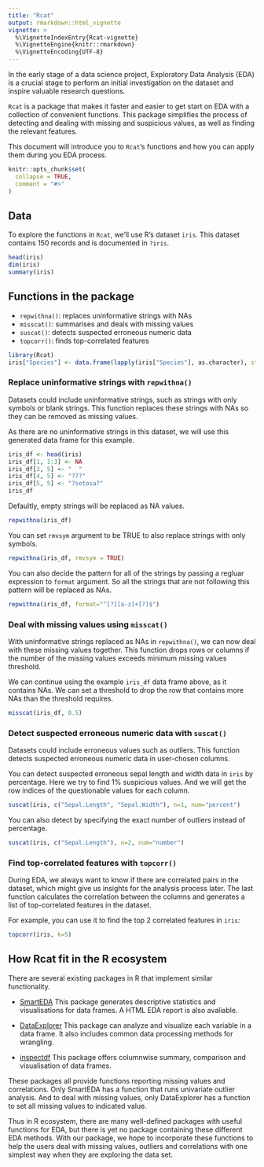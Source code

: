 ```yaml
---
title: "Rcat"
output: rmarkdown::html_vignette
vignette: >
  %\VignetteIndexEntry{Rcat-vignette}
  %\VignetteEngine{knitr::rmarkdown}
  %\VignetteEncoding{UTF-8}
---
```

In the early stage of a data science project, Exploratory Data Analysis (EDA) is a crucial stage to perform an initial investigation on the dataset and inspire valuable research questions.

`Rcat` is a package that makes it faster and easier to get start on EDA with a collection of convenient functions. This package simplifies the process of detecting and dealing with missing and suspicious values, as well as finding the relevant features.

This document will introduce you to `Rcat`'s functions and how you can apply them during you EDA process.

```r
knitr::opts_chunk$set(
  collapse = TRUE,
  comment = "#>"
)
```

## Data
To explore the functions in `Rcat`, we'll use R's dataset `iris`. This dataset contains 150 records and is documented in `?iris`.

```r
head(iris)
dim(iris)
summary(iris)
```

## Functions in the package
- `repwithna()`: replaces uninformative strings with NAs
- `misscat()`: summarises and deals with missing values
- `suscat()`: detects suspected erroneous numeric data
- `topcorr()`: finds top-correlated features

```r
library(Rcat)
iris["Species"] <- data.frame(lapply(iris["Species"], as.character), stringsAsFactors=FALSE)
```

### Replace uninformative strings with `repwithna()`
Datasets could include uninformative strings, such as strings with only symbols or blank strings. This function replaces these strings with NAs so they can be removed as missing values.

As there are no uninformative strings in this dataset, we will use this generated data frame for this example.

```r
iris_df <- head(iris)
iris_df[1, 1:3] <- NA
iris_df[3, 5] <- "  "
iris_df[4, 5] <- "???"
iris_df[5, 5] <- "?setosa?"
iris_df
```

Defaultly, empty strings will be replaced as NA values.

``` r
repwithna(iris_df)
```

You can set `rmvsym` argument to be TRUE to also replace strings with only symbols.

```r
repwithna(iris_df, rmvsym = TRUE)
```

You can also decide the pattern for all of the strings by passing a regluar expression to `format` argument. So all the strings that are not following this pattern will be replaced as NAs.

```r
repwithna(iris_df, format="^[?][a-z]+[?]$")
```

### Deal with missing values using `misscat()`
With uninformative strings replaced as NAs in `repwithna()`, we can now deal with these missing values together. This function drops rows or columns if the number of the missing values exceeds minimum missing values threshold.

We can continue using the example `iris_df` data frame above, as it contains NAs. We can set a threshold to drop the row that contains more NAs than the threshold requires.

```r
misscat(iris_df, 0.5)
```

### Detect suspected erroneous numeric data with `suscat()`
Datasets could include erroneous values such as outliers. This function detects suspected erroneous numeric data in user-chosen columns.

You can detect suspected erroneous sepal length and width data in `iris` by percentage. Here we try to find 1% suspicious values. And we will get the row indices of the questionable values for each column.

```r
suscat(iris, c("Sepal.Length", "Sepal.Width"), n=1, num="percent")
```

You can also detect by specifying the exact number of outliers instead of percentage.

```r
suscat(iris, c("Sepal.Length"), n=2, num="number")
```

### Find top-correlated features with `topcorr()`
During EDA, we always want to know if there are correlated pairs in the dataset, which might give us insights for the analysis process later. The last function calculates the correlation between the columns and generates a list of top-correlated features in the dataset.

For example, you can use it to find the top 2 correlated features in `iris`:

``` r
topcorr(iris, k=5)
```

## How Rcat fit in the R ecosystem
There are several existing packages in R that implement similar functionality.

- [SmartEDA](https://cran.r-project.org/web/packages/SmartEDA/index.html)
This package generates descriptive statistics and visualisations for data frames. A HTML EDA report is also avaliable.

- [DataExplorer](https://cran.r-project.org/web/packages/SmartEDA/index.html)
This package can analyze and visualize each variable in a data frame. It also includes common data processing methods for wrangling.

- [inspectdf](https://cran.r-project.org/web/packages/SmartEDA/index.html)
This package offers columnwise summary, comparison and visualisation of data frames.

These packages all provide functions reporting missing values and correlations. Only SmartEDA has a function that runs univariate outlier analysis. And to deal with missing values, only DataExplorer has a function to set all missing values to indicated value.

Thus in R ecosystem, there are many well-defined packages with useful functions for EDA, but there is yet no package containing these different EDA methods. With our package, we hope to incorporate these functions to help the users deal with missing values, outliers and correlations with one simplest way when they are exploring the data set.
